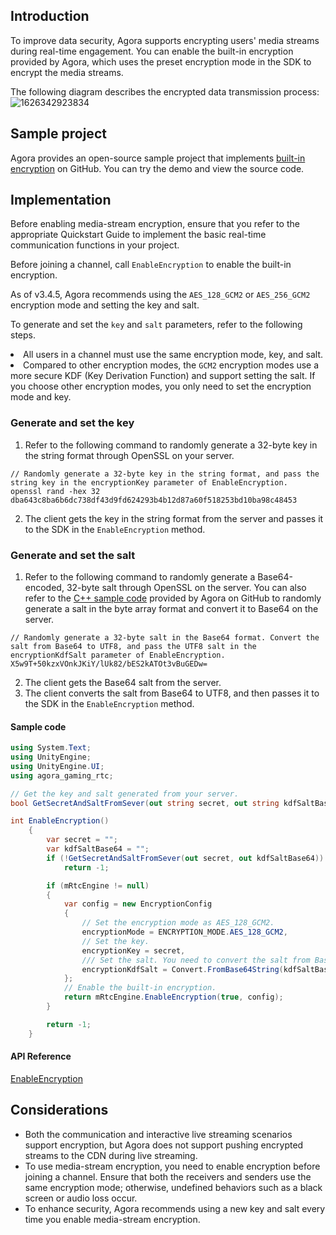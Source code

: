 <PlatformWrapper platform="unity">

## Introduction

To improve data security, Agora supports encrypting users' media streams during real-time engagement. You can enable the built-in encryption provided by Agora, which uses the preset encryption mode in the SDK to encrypt the media streams.

The following diagram describes the encrypted data transmission process:
![1626342923834](https://web-cdn.agora.io/docs-files/1626342923834)

## Sample project

Agora provides an open-source sample project that implements [built-in encryption](https://github.com/AgoraIO/Agora-Unity-Quickstart/tree/dev/encryption/API-Example-Unity/Assets/API-Example/encryption-sample) on GitHub. You can try the demo and view the source code.

## Implementation

Before enabling media-stream encryption, ensure that you refer to the appropriate Quickstart Guide to implement the basic real-time communication functions in your project.

Before joining a channel, call `EnableEncryption` to enable the built-in encryption.

As of v3.4.5, Agora recommends using the `AES_128_GCM2` or `AES_256_GCM2` encryption mode and setting the key and salt.

To generate and set the `key` and `salt` parameters, refer to the following steps.

<div class="alert note"><li>All users in a channel must use the same encryption mode, key, and salt.</li>
<li>Compared to other encryption modes, the <code>GCM2</code> encryption modes use a more secure KDF (Key Derivation Function) and support setting the salt. If you choose other encryption modes, you only need to set the encryption mode and key.</li></div>


### Generate and set the key

1. Refer to the following command to randomly generate a 32-byte key in the string format through OpenSSL on your server.

 ``` shell
 // Randomly generate a 32-byte key in the string format, and pass the string key in the encryptionKey parameter of EnableEncryption.
openssl rand -hex 32
dba643c8ba6b6dc738df43d9fd624293b4b12d87a60f518253bd10ba98c48453
 ```

2. The client gets the key in the string format from the server and passes it to the SDK in the `EnableEncryption` method.

### Generate and set the salt

1. Refer to the following command to randomly generate a Base64-encoded, 32-byte salt through OpenSSL on the server. You can also refer to the [C++ sample code](https://github.com/AgoraIO/Tools/blob/master/DynamicKey/AgoraDynamicKey/cpp/sample/RtcChannelEncryptionSaltSample.cpp) provided by Agora on GitHub to randomly generate a salt in the byte array format and convert it to Base64 on the server.

 ``` shell
 // Randomly generate a 32-byte salt in the Base64 format. Convert the salt from Base64 to UTF8, and pass the UTF8 salt in the encryptionKdfSalt parameter of EnableEncryption.
X5w9T+50kzxVOnkJKiY/lUk82/bES2kATOt3vBuGEDw=
 ```

2. The client gets the Base64 salt from the server.
3. The client converts the salt from Base64 to UTF8, and then passes it to the SDK in the `EnableEncryption` method.

#### Sample code

```csharp
using System.Text;
using UnityEngine;
using UnityEngine.UI;
using agora_gaming_rtc;

// Get the key and salt generated from your server.
bool GetSecretAndSaltFromSever(out string secret, out string kdfSaltBase64)

int EnableEncryption()
    {
        var secret = "";
        var kdfSaltBase64 = "";
        if (!GetSecretAndSaltFromSever(out secret, out kdfSaltBase64))
            return -1;

        if (mRtcEngine != null)
        {
            var config = new EncryptionConfig
            {
                // Set the encryption mode as AES_128_GCM2.
                encryptionMode = ENCRYPTION_MODE.AES_128_GCM2,
                // Set the key.
                encryptionKey = secret,
                /// Set the salt. You need to convert the salt from Base64 to UTF8.
                encryptionKdfSalt = Convert.FromBase64String(kdfSaltBase64)
            };
            // Enable the built-in encryption.
            return mRtcEngine.EnableEncryption(true, config);
        }

        return -1;
    }
```

#### API Reference

[EnableEncryption](https://docs.agora.io/en/Interactive%20Broadcast/API%20Reference/unity/classagora__gaming__rtc_1_1_i_rtc_engine.html#a54214baf0b421161990eded9c7401976)

## Considerations

- Both the communication and interactive live streaming scenarios support encryption, but Agora does not support pushing encrypted streams to the CDN during live streaming.
- To use media-stream encryption, you need to enable encryption before joining a channel. Ensure that both the receivers and senders use the same encryption mode; otherwise, undefined behaviors such as a black screen or audio loss occur.
- To enhance security, Agora recommends using a new key and salt every time you enable media-stream encryption.

</PlatformWrapper>